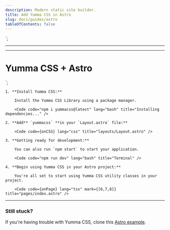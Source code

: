 ```yaml
---
description: Modern static site builder.
title: Add Yumma CSS in Astro
slug: docs/guides/astro
tableOfContents: false
---
```


<style is:global>
    @import "/node_modules/yummacss/dist/yumma.min.css";
</style>
`;

---
---

<Layout title="Welcome to Astro.">
    <div class="ai-c bg-d-lead-4 d-f jc-c h-1/1">
	    <h1 class="fs-lg fw-700 tc-white">Yumma CSS + Astro</h1>
    </div>
</Layout>
`;

<Steps>

    1. **Install Yumma CSS:**

        Install the Yumma CSS Library using a package manager.

        <Code code="npm i yummacss@latest" lang="bash" title="Installing dependencies..." />

    2. **Add** `yummacss` **in your `Layout.astro` file:**

        <Code code={onCSS} lang="css" title="layouts/Layout.astro" />

    3. **Getting ready for development:**

        You can also run `npm start` to start your application.

        <Code code="npm run dev" lang="bash" title="Terminal" />

    4. **Begin using Yumma CSS in your Astro project:**

        You're all set to start using Yumma CSS utility classes in your project.

        <Code code={onPage} lang="tsx" mark={[6,7,8]} title="pages/index.astro" />

</Steps>

---

### Still stuck?

If you're having trouble with Yumma CSS, clone this [Astro example](https://github.com/yumma-lib/nextjs-yummacss-example.git).

<Code
  code="git clone https://github.com/yumma-lib/astro-yummacss-example.git"
  lang="bash"
  title="Cloning repository..."
/>
